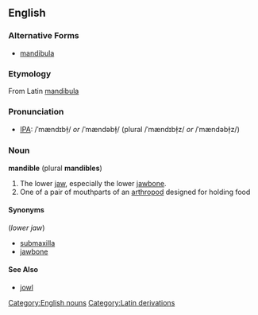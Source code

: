 {{wikipedia}}
==English==
===Alternative Forms===
* [[mandibula]]

===Etymology===
From Latin [[mandibula]]

===Pronunciation===
* [[Wiktionary:Pronunciation_key|IPA]]: /ˈmændɪbɫ̩/ ''or'' /ˈmændəbɫ̩/ (plural /ˈmændɪbɫ̩z/ ''or'' /ˈmændəbɫ̩z/)

===Noun===
'''mandible''' (plural '''mandibles''')
# The lower [[jaw]], especially the lower [[jawbone]].
# One of a pair of mouthparts of an [[arthropod]] designed for holding food

====Synonyms====
(''lower jaw'')
* [[submaxilla]]
* [[jawbone]]

====See Also====
* [[jowl]]

[[Category:English nouns]][[Category:Latin derivations]]
